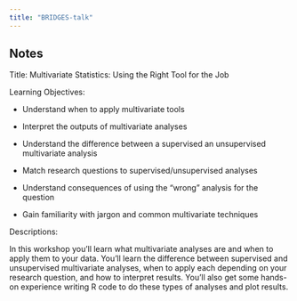 ```yaml
---
title: "BRIDGES-talk"
---
```


## Notes

Title: Multivariate Statistics: Using the Right Tool for the Job

Learning Objectives:

-   Understand when to apply multivariate tools

-   Interpret the outputs of multivariate analyses

-   Understand the difference between a supervised an unsupervised multivariate analysis

-   Match research questions to supervised/unsupervised analyses

-   Understand consequences of using the "wrong" analysis for the question

-   Gain familiarity with jargon and common multivariate techniques

Descriptions:

In this workshop you'll learn what multivariate analyses are and when to apply them to your data.
You'll learn the difference between supervised and unsupervised multivariate analyses, when to apply each depending on your research question, and how to interpret results.
You'll also get some hands-on experience writing R code to do these types of analyses and plot results.
